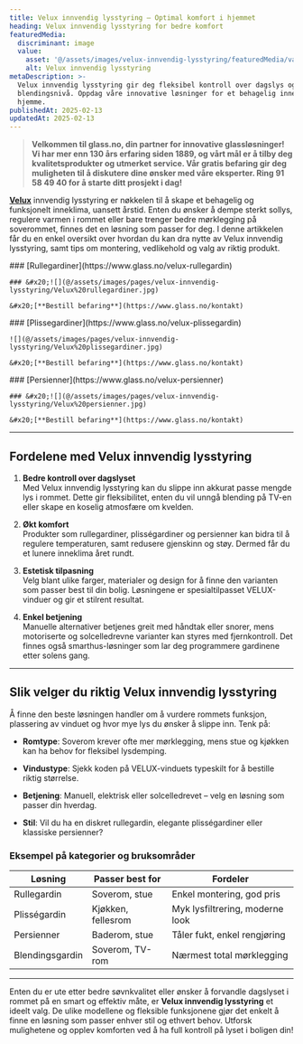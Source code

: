```yaml
---
title: Velux innvendig lysstyring – Optimal komfort i hjemmet
heading: Velux innvendig lysstyring for bedre komfort
featuredMedia:
  discriminant: image
  value:
    asset: '@/assets/images/velux-innvendig-lysstyring/featuredMedia/value/asset.jpg'
    alt: Velux innvendig lysstyring
metaDescription: >-
  Velux innvendig lysstyring gir deg fleksibel kontroll over dagslys og
  blendingsnivå. Oppdag våre innovative løsninger for et behagelig inneklima
  hjemme.
publishedAt: 2025-02-13
updatedAt: 2025-02-13
---
```

> **Velkommen til glass.no, din partner for innovative glassløsninger! Vi har mer enn 130 års erfaring siden 1889, og vårt mål er å tilby deg kvalitetsprodukter og utmerket service. Vår gratis befaring gir deg muligheten til å diskutere dine ønsker med våre eksperter. Ring 91 58 49 40 for å starte ditt prosjekt i dag!**

[**Velux**](https://www.glass.no/velux) innvendig lysstyring er nøkkelen til å skape et behagelig og funksjonelt inneklima, uansett årstid. Enten du ønsker å dempe sterkt sollys, regulere varmen i rommet eller bare trenger bedre mørklegging på soverommet, finnes det en løsning som passer for deg. I denne artikkelen får du en enkel oversikt over hvordan du kan dra nytte av Velux innvendig lysstyring, samt tips om montering, vedlikehold og valg av riktig produkt.

<Container crop="wide">
  <Container crop="normal">
    ### [Rullegardiner](https://www.glass.no/velux-rullegardin)

    ### &#x20;![](@/assets/images/pages/velux-innvendig-lysstyring/Velux%20rullegardiner.jpg)

    &#x20;[**Bestill befaring**](https://www.glass.no/kontakt)
  </Container>

  <Container crop="normal">
    ### [Plissegardiner](https://www.glass.no/velux-plissegardin)

    ![](@/assets/images/pages/velux-innvendig-lysstyring/Velux%20plissegardiner.jpg)

    &#x20;[**Bestill befaring**](https://www.glass.no/kontakt)
  </Container>

  <Container crop="normal">
    ### [Persienner](https://www.glass.no/velux-persienner)

    ### &#x20;![](@/assets/images/pages/velux-innvendig-lysstyring/Velux%20persienner.jpg)

    &#x20;[**Bestill befaring**](https://www.glass.no/kontakt)
  </Container>
</Container>

---

## **Fordelene med Velux innvendig lysstyring**

1. **Bedre kontroll over dagslyset**\
   Med Velux innvendig lysstyring kan du slippe inn akkurat passe mengde lys i rommet. Dette gir fleksibilitet, enten du vil unngå blending på TV-en eller skape en koselig atmosfære om kvelden.

2. **Økt komfort**\
   Produkter som rullegardiner, plisségardiner og persienner kan bidra til å regulere temperaturen, samt redusere gjenskinn og støy. Dermed får du et lunere inneklima året rundt.

3. **Estetisk tilpasning**\
   Velg blant ulike farger, materialer og design for å finne den varianten som passer best til din bolig. Løsningene er spesialtilpasset VELUX-vinduer og gir et stilrent resultat.

4. **Enkel betjening**\
   Manuelle alternativer betjenes greit med håndtak eller snorer, mens motoriserte og solcelledrevne varianter kan styres med fjernkontroll. Det finnes også smarthus-løsninger som lar deg programmere gardinene etter solens gang.

---

## **Slik velger du riktig Velux innvendig lysstyring**

Å finne den beste løsningen handler om å vurdere rommets funksjon, plassering av vinduet og hvor mye lys du ønsker å slippe inn. Tenk på:

* **Romtype**: Soverom krever ofte mer mørklegging, mens stue og kjøkken kan ha behov for fleksibel lysdemping.

* **Vindustype**: Sjekk koden på VELUX-vinduets typeskilt for å bestille riktig størrelse.

* **Betjening**: Manuell, elektrisk eller solcelledrevet – velg en løsning som passer din hverdag.

* **Stil**: Vil du ha en diskret rullegardin, elegante plisségardiner eller klassiske persienner?

### **Eksempel på kategorier og bruksområder**

| Løsning         | Passer best for    | Fordeler                        |
| --------------- | ------------------ | ------------------------------- |
| Rullegardin     | Soverom, stue      | Enkel montering, god pris       |
| Plisségardin    | Kjøkken, fellesrom | Myk lysfiltrering, moderne look |
| Persienner      | Baderom, stue      | Tåler fukt, enkel rengjøring    |
| Blendingsgardin | Soverom, TV-rom    | Nærmest total mørklegging       |

---

Enten du er ute etter bedre søvnkvalitet eller ønsker å forvandle dagslyset i rommet på en smart og effektiv måte, er **Velux innvendig lysstyring** et ideelt valg. De ulike modellene og fleksible funksjonene gjør det enkelt å finne en løsning som passer enhver stil og ethvert behov. Utforsk mulighetene og opplev komforten ved å ha full kontroll på lyset i boligen din!
